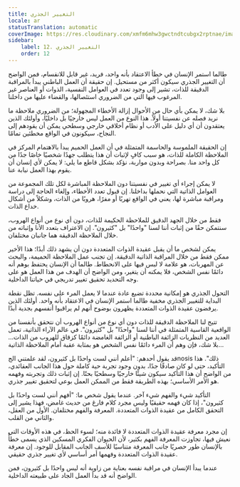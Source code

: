 ```yaml
---
title: التغيير الجذري
locale: ar
statusTranslation: automatic
coverImage: https://res.cloudinary.com/xmfm6mhw3gwctndtcubgx2rptnae/image/upload/v1740468922/small_cover_tratado_de_psicologia_revolucionaria_a4c0dca4e0.webp
sidebar:
    label: 12. التغيير الجذري
    order: 12
---
```

طالما استمر الإنسان في خطأ الاعتقاد بأنه واحد، فريد، غير قابل للانقسام، فمن الواضح أن التغيير الجذري سيكون أكثر من مستحيل. إن حقيقة أن العمل الباطني يبدأ بالمراقبة الدقيقة للذات، تشير إلى وجود تعدد في العوامل النفسية، الذوات أو العناصر غير المرغوب فيها التي من الضروري استئصالها، والقضاء عليها من داخلنا.

بلا شك، لا يمكن بأي حال من الأحوال إزالة الأخطاء المجهولة؛ من الضروري ملاحظة ما نريد فصله عن نفسيتنا أولاً. هذا النوع من العمل ليس خارجيًا بل داخليًا، وأولئك الذين يعتقدون أن أي دليل على الأدب أو نظام أخلاقي خارجي وسطحي يمكن أن يقودهم إلى النجاح، سيكونون في الواقع مخطئين تمامًا.

إن الحقيقة الملموسة والحاسمة المتمثلة في أن العمل الحميم يبدأ بالاهتمام المركز في الملاحظة الكاملة للذات، هو سبب كافٍ لإثبات أن هذا يتطلب جهدًا شخصيًا خاصًا جدًا من كل واحد منا. بصراحة وبدون مواربة، نؤكد بشكل قاطع ما يلي: لا يمكن لأي إنسان أن يقوم بهذا العمل نيابة عنا.

لا يمكن إجراء أي تغيير في نفسيتنا دون الملاحظة المباشرة لكل تلك المجموعة من العوامل الذاتية التي نحملها بداخلنا. إن قبول تعدد الأخطاء، وإلغاء الحاجة إلى دراسة ومراقبة مباشرة لها، يعني في الواقع تهربًا أو مفرًا، هروبًا من الذات، وشكلاً من أشكال خداع الذات.

فقط من خلال الجهد الدقيق للملاحظة الحكيمة للذات، دون أي نوع من أنواع الهروب، سنتمكن حقًا من إثبات أننا لسنا "واحدًا" بل "كثيرون". إن الاعتراف بتعدد الأنا وإثباته من خلال الملاحظة الدقيقة هما جانبان مختلفان.

يمكن لشخص ما أن يقبل عقيدة الذوات المتعددة دون أن يشهد ذلك أبدًا؛ هذا الأخير ممكن فقط من خلال المراقبة الذاتية الدقيقة. إن تجنب عمل الملاحظة الحميمة، والبحث عن المهربات، هو علامة لا لبس فيها على الانحطاط. طالما أن الإنسان يحتفظ بوهم أنه دائمًا نفس الشخص، فلا يمكنه أن يتغير، ومن الواضح أن الهدف من هذا العمل هو على وجه التحديد تحقيق تغيير تدريجي في حياتنا الداخلية.

التحول الجذري هو إمكانية محددة تضيع عادة عندما لا يعمل المرء على نفسه. تظل نقطة البداية للتغيير الجذري مخفية طالما استمر الإنسان في الاعتقاد بأنه واحد. أولئك الذين يرفضون عقيدة الذوات المتعددة يظهرون بوضوح أنهم لم يراقبوا أنفسهم بجدية أبدًا.

تتيح لنا الملاحظة الدقيقة للذات دون أي نوع من أنواع الهروب أن نتحقق بأنفسنا من الواقعية القاسية المتمثلة في أننا لسنا "واحدًا" بل "كثيرون". في عالم الآراء الذاتية، تعمل العديد من النظريات الزائفة الباطنية أو الزائفة الغامضة دائمًا كزقاق للهروب من الذات... بلا شك، فإن وهم أن المرء دائمًا نفس الشخص هو بمثابة عقبة أمام الملاحظة الذاتية...

قد يقول أحدهم: "أعلم أنني لست واحدًا بل كثيرون، لقد علمتني الجnosis ذلك". هذا التأكيد، حتى لو كان صادقًا جدًا، بدون وجود تجربة حية كاملة حول هذا الجانب العقائدي، من الواضح أن هذا التأكيد سيكون شيئًا خارجيًا وسطحيًا بحتًا. إن إثبات ذلك وتجربته وفهمه هو الأمر الأساسي؛ بهذه الطريقة فقط من الممكن العمل بوعي لتحقيق تغيير جذري.

التأكيد شيء والفهم شيء آخر. عندما يقول شخص ما: "أفهم أنني لست واحدًا بل كثيرون"، إذا كان فهمه حقيقيًا وليس مجرد كلام فارغ من حديث غامض، فهذا يشير إلى التحقق الكامل من عقيدة الذوات المتعددة. المعرفة والفهم مختلفان. الأول من العقل، والثاني من القلب.

إن مجرد معرفة عقيدة الذوات المتعددة لا فائدة منه؛ لسوء الحظ، في هذه الأوقات التي نعيش فيها، تجاوزت المعرفة الفهم بكثير، لأن الحيوان الفكري المسكين الذي يسمى خطأً بالإنسان طور حصريًا جانب المعرفة متناسيًا للأسف الجانب المقابل للوجود. إن معرفة عقيدة الذوات المتعددة وفهمها أمر أساسي لأي تغيير جذري حقيقي.

عندما يبدأ الإنسان في مراقبة نفسه بعناية من زاوية أنه ليس واحدًا بل كثيرون، فمن الواضح أنه قد بدأ العمل الجاد على طبيعته الداخلية.

